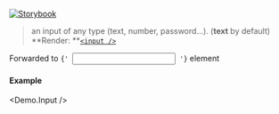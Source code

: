 
[![Storybook](https://img.shields.io/badge/Storybook-%23E06A8C?style=flat-square&logo=storybook&labelColor=%23ececec)](https://main--6181962da34217003a0d0018.chromatic.com?path=/story/controls-input--type-text)

> an input of any type (text, number, password...). (**text** by default)<br />
> **Render: **[`<input />`](https://developer.mozilla.org/en-US/docs/Web/HTML/Element/input)

<Props>
  <CommonProps />

  <Prop icon="html5.png" name="{...props}" type="object">
    Forwarded to <code>{' <input /> '}</code> element
  </Prop>
</Props>

#### Example
<Demo.Input />